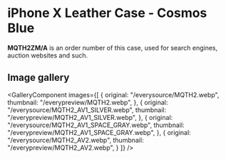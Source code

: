 
# iPhone X Leather Case - Cosmos Blue

<Callout type='info' emoji='👉🏻'>**MQTH2ZM/A** is an order number of this case, used for search engines, auction websites and such.</Callout>

## Image gallery

<GalleryComponent
    images={[
      {
        original: "/everysource/MQTH2.webp",
        thumbnail: "/everypreview/MQTH2.webp",
      },
      {
        original: "/everysource/MQTH2_AV1_SILVER.webp",
        thumbnail: "/everypreview/MQTH2_AV1_SILVER.webp",
      },
      {
        original: "/everysource/MQTH2_AV1_SPACE_GRAY.webp",
        thumbnail: "/everypreview/MQTH2_AV1_SPACE_GRAY.webp",
      },
      {
        original: "/everysource/MQTH2_AV2.webp",
        thumbnail: "/everypreview/MQTH2_AV2.webp",
      }
    ]}
  />
